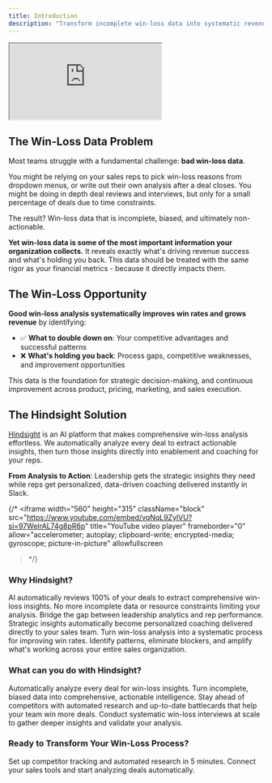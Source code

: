 ```yaml
---
title: Introduction
description: "Transform incomplete win-loss data into systematic revenue growth"
---
```

<iframe src="https://www.loom.com/embed/3669d2434d0f4c4aa20e647390474346?sid=6df9edc0-a124-44e3-9c58-6d8f16a4bfb0" className="w-full aspect-video"
></iframe>

## The Win-Loss Data Problem

Most teams struggle with a fundamental challenge: **bad win-loss data**. 

You might be relying on your sales reps to pick win-loss reasons from dropdown menus, or write out their own analysis after a deal closes.
You might be doing in depth deal reviews and interviews, but only for a small percentage of deals due to time constraints.

The result? Win-loss data that is incomplete, biased, and ultimately non-actionable.

**Yet win-loss data is some of the most important information your organization collects.** It reveals exactly what's driving revenue success and what's holding you back. This data should be treated with the same rigor as your financial metrics - because it directly impacts them.

## The Win-Loss Opportunity

**Good win-loss analysis systematically improves win rates and grows revenue** by identifying:
- ✅ **What to double down on**: Your competitive advantages and successful patterns
- ❌ **What's holding you back**: Process gaps, competitive weaknesses, and improvement opportunities

This data is the foundation for strategic decision-making, and continuous improvement across product, pricing, marketing, and sales execution.

## The Hindsight Solution

[Hindsight](https://www.usehindsight.com) is an AI platform that makes comprehensive win-loss analysis effortless. We automatically analyze every deal to extract actionable insights, then turn those insights directly into enablement and coaching for your reps.

**From Analysis to Action**: Leadership gets the strategic insights they need while reps get personalized, data-driven coaching delivered instantly in Slack.

{/* <iframe
  width="560"
  height="315"
  className="block"
  src="https://www.youtube.com/embed/vqNqL9ZylVU?si=97WelrAL74g8pR6p"
  title="YouTube video player"
  frameborder="0"
  allow="accelerometer; autoplay; clipboard-write; encrypted-media; gyroscope; picture-in-picture"
  allowfullscreen
></iframe> */}

### Why Hindsight?
<Steps>
  <Step title="Analyze Every Deal, Not Just Some">
    AI automatically reviews 100% of your deals to extract comprehensive win-loss insights. No more incomplete data or resource constraints limiting your analysis.
  </Step>
  <Step title="From Insights to Enablement">
    Bridge the gap between leadership analytics and rep performance. Strategic insights automatically become personalized coaching delivered directly to your sales team.
  </Step>
  <Step title="Systematic Revenue Growth">
    Turn win-loss analysis into a systematic process for improving win rates. Identify patterns, eliminate blockers, and amplify what's working across your entire sales organization.
  </Step>
</Steps>

### What can you do with Hindsight?
<CardGroup cols={3}>
  <Card title="Deal Intelligence" icon="chart-line" href="/platform/deal-reviews">
    Automatically analyze every deal for win-loss insights. Turn incomplete, biased data into comprehensive, actionable intelligence.
  </Card>

  <Card title="Competitive Intelligence" icon="crosshairs-simple" href="/platform/competitors">
    Stay ahead of competitors with automated research and up-to-date battlecards that help your team win more deals.
  </Card>

  <Card title="Win-Loss Interviews" icon="users-viewfinder" href="/platform/win-loss-interviews">
    Conduct systematic win-loss interviews at scale to gather deeper insights and validate your analysis.
  </Card>
</CardGroup>

### Ready to Transform Your Win-Loss Process?

<CardGroup cols={2}>
  <Card title="Start with Competitive Intelligence" icon="rocket" href="/quickstart-ci">
    Set up competitor tracking and automated research in 5 minutes.
  </Card>
  
  <Card title="Set Up Deal Intelligence" icon="database" href="/deals-quickstart">
    Connect your sales tools and start analyzing deals automatically.
  </Card>
</CardGroup>